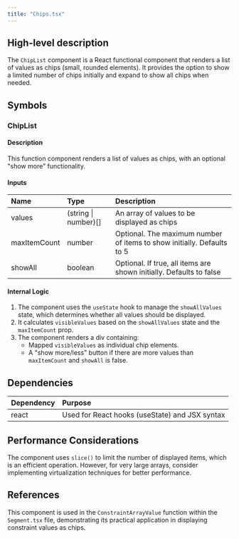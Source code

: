 ```yaml
---
title: "Chips.tsx"
---
```


## High-level description
The `ChipList` component is a React functional component that renders a list of values as chips (small, rounded elements). It provides the option to show a limited number of chips initially and expand to show all chips when needed.

## Symbols

### ChipList
#### Description
This function component renders a list of values as chips, with an optional "show more" functionality.

#### Inputs
| Name | Type | Description |
|:-----|:-----|:------------|
| values | (string \| number)[] | An array of values to be displayed as chips |
| maxItemCount | number | Optional. The maximum number of items to show initially. Defaults to 5 |
| showAll | boolean | Optional. If true, all items are shown initially. Defaults to false |

#### Internal Logic
1. The component uses the `useState` hook to manage the `showAllValues` state, which determines whether all values should be displayed.
2. It calculates `visibleValues` based on the `showAllValues` state and the `maxItemCount` prop.
3. The component renders a div containing:
   - Mapped `visibleValues` as individual chip elements.
   - A "show more/less" button if there are more values than `maxItemCount` and `showAll` is false.

## Dependencies
| Dependency | Purpose |
|:-----------|:--------|
| react | Used for React hooks (useState) and JSX syntax |

## Performance Considerations
The component uses `slice()` to limit the number of displayed items, which is an efficient operation. However, for very large arrays, consider implementing virtualization techniques for better performance.

## References
This component is used in the `ConstraintArrayValue` function within the `Segment.tsx` file, demonstrating its practical application in displaying constraint values as chips.